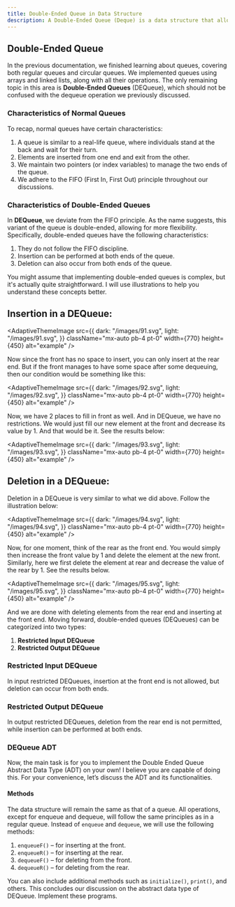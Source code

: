 ---
title: Double-Ended Queue in Data Structure
description: A Double-Ended Queue (Deque) is a data structure that allows insertion and deletion of elements from both the front and rear. It offers flexibility for operations at both ends, unlike a regular queue which restricts them to one side.
---

## Double-Ended Queue

In the previous documentation, we finished learning about queues, covering both regular queues and circular queues. We implemented queues using arrays and linked lists, along with all their operations. The only remaining topic in this area is **Double-Ended Queues** (DEQueue), which should not be confused with the dequeue operation we previously discussed.

### Characteristics of Normal Queues

To recap, normal queues have certain characteristics:

1. A queue is similar to a real-life queue, where individuals stand at the back and wait for their turn.
2. Elements are inserted from one end and exit from the other.
3. We maintain two pointers (or index variables) to manage the two ends of the queue.
4. We adhere to the FIFO (First In, First Out) principle throughout our discussions.

### Characteristics of Double-Ended Queues

In **DEQueue**, we deviate from the FIFO principle. As the name suggests, this variant of the queue is double-ended, allowing for more flexibility. Specifically, double-ended queues have the following characteristics:

1. They do not follow the FIFO discipline.
2. Insertion can be performed at both ends of the queue.
3. Deletion can also occur from both ends of the queue.

You might assume that implementing double-ended queues is complex, but it's actually quite straightforward. I will use illustrations to help you understand these concepts better.


## Insertion in a DEQueue:

<AdaptiveThemeImage
  src={{
    dark: "/images/91.svg",
    light: "/images/91.svg",
  }}
  className="mx-auto pb-4 pt-0"
  width={770}
  height={450}
  alt="example"
/>

Now since the front has no space to insert, you can only insert at the rear end. But if the front manages to have some space after some dequeuing, then our condition would be something like this:

<AdaptiveThemeImage
  src={{
    dark: "/images/92.svg",
    light: "/images/92.svg",
  }}
  className="mx-auto pb-4 pt-0"
  width={770}
  height={450}
  alt="example"
/>

Now, we have 2 places to fill in front as well. And in DEQueue, we have no restrictions. We would just fill our new element at the front and decrease its value by 1. And that would be it. See the results below:


<AdaptiveThemeImage
  src={{
    dark: "/images/93.svg",
    light: "/images/93.svg",
  }}
  className="mx-auto pb-4 pt-0"
  width={770}
  height={450}
  alt="example"
/>

## Deletion in a DEQueue:
Deletion in a DEQueue is very similar to what we did above. Follow the illustration below:

<AdaptiveThemeImage
  src={{
    dark: "/images/94.svg",
    light: "/images/94.svg",
  }}
  className="mx-auto pb-4 pt-0"
  width={770}
  height={450}
  alt="example"
/>

Now, for one moment, think of the rear as the front end. You would simply then increase the front value by 1 and delete the element at the new front. Similarly, here we first delete the element at rear and decrease the value of the rear by 1. See the results below.

<AdaptiveThemeImage
  src={{
    dark: "/images/95.svg",
    light: "/images/95.svg",
  }}
  className="mx-auto pb-4 pt-0"
  width={770}
  height={450}
  alt="example"
/>

And we are done with deleting elements from the rear end and inserting at the front end. Moving forward, double-ended queues (DEQueues) can be categorized into two types:

1. **Restricted Input DEQueue**
2. **Restricted Output DEQueue**

### Restricted Input DEQueue

In input restricted DEQueues, insertion at the front end is not allowed, but deletion can occur from both ends.

### Restricted Output DEQueue

In output restricted DEQueues, deletion from the rear end is not permitted, while insertion can be performed at both ends.

### DEQueue ADT

Now, the main task is for you to implement the Double Ended Queue Abstract Data Type (ADT) on your own! I believe you are capable of doing this. For your convenience, let’s discuss the ADT and its functionalities.

#### Methods

The data structure will remain the same as that of a queue. All operations, except for enqueue and dequeue, will follow the same principles as in a regular queue. Instead of `enqueue` and `dequeue`, we will use the following methods:

1. `enqueueF()` – for inserting at the front.
2. `enqueueR()` – for inserting at the rear.
3. `dequeueF()` – for deleting from the front.
4. `dequeueR()` – for deleting from the rear.

You can also include additional methods such as `initialize()`, `print()`, and others. This concludes our discussion on the abstract data type of DEQueue. Implement these programs.

